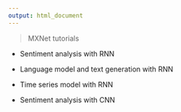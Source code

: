 ```yaml
---
output: html_document
---
```


> MXNet tutorials

* Sentiment analysis with RNN

* Language model and text generation with RNN

* Time series model with RNN

* Sentiment analysis with CNN